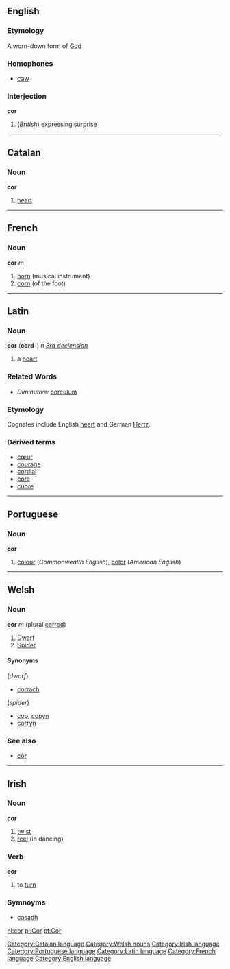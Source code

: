 ==English==
===Etymology===
A worn-down form of [[God]]

===Homophones===
*[[caw]]

===Interjection===
'''cor'''

#(''British'') expressing surprise

----
==Catalan==
===Noun===
'''cor'''

#[[heart]]

----
==French==
===Noun===
'''cor''' ''m''

#[[horn]] (musical instrument)
#[[corn]] (of the foot)
----

==Latin==
===Noun===
'''cor''' ('''cord-''') ''n'' ''[[Wiktionary Appendix:Latin third declension|3rd declension]]''

#a [[heart]]

===Related Words===
*''Diminutive:'' [[corculum]]
===Etymology===
Cognates include English [[heart]] and German [[Hertz]].
===Derived terms===
*[[cœur]]
*[[courage]]
*[[cordial]]
*[[core]]
*[[cuore]]

----

==Portuguese==
===Noun===
'''cor'''

#[[colour]] (''Commonwealth English''), [[color]] (''American English'')

----

==Welsh==
===Noun===
'''cor''' ''m'' (plural [[corrod]])
#[[dwarf|Dwarf]]
#[[spider|Spider]]

====Synonyms====
(''dwarf'')
*[[corrach]]

(''spider'')
*[[cop]], [[copyn]]
*[[corryn]]

===See also===
*[[côr]]

----

==Irish==
===Noun===
'''cor'''

# [[twist]]
# [[reel]] (in dancing)

===Verb===
'''cor'''

# to [[turn]]

===Symnoyms===
*[[casadh]]

[[Category:Catalan language]] [[Category:Welsh nouns]] [[Category:Irish language]] [[Category:Portuguese language]] [[Category:Latin language]] [[Category:French language]] [[Category:English language]]
[[nl:cor]]
[[pl:Cor]]
[[pt:Cor]]